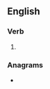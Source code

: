 ==English==

===Verb===
{{head|en|verb form}}

# {{en-third-person singular of|indwell}}

===Anagrams===
* {{anagrams|en|Swindell|Willdens}}